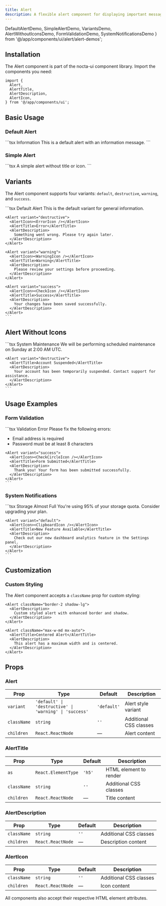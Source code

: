 ```yaml
---
title: Alert
description: A flexible alert component for displaying important messages with multiple variants and dark mode support
---
```


  DefaultAlertDemo,
  SimpleAlertDemo,
  VariantsDemo,
  AlertWithoutIconsDemo,
  FormValidationDemo,
  SystemNotificationsDemo
} from '@/app/components/ui/alert/alert-demos';

## Installation

The Alert component is part of the nocta-ui component library. Import the components you need:

```tsx
import {
  Alert,
  AlertTitle,
  AlertDescription,
  AlertIcon,
} from '@/app/components/ui';
```

## Basic Usage

### Default Alert

<DocsTabs defaultValue="preview">
  <DocsTab value="preview" title="Preview">
    <DefaultAlertDemo />
  </DocsTab>
  <DocsTab value="code" title="Code">
    ```tsx
    <Alert>
      <AlertIcon>
        <InfoIcon />
      </AlertIcon>
      <AlertTitle>Information</AlertTitle>
      <AlertDescription>
        This is a default alert with an information message.
      </AlertDescription>
    </Alert>
    ```
  </DocsTab>
</DocsTabs>

### Simple Alert

<DocsTabs defaultValue="preview">
  <DocsTab value="preview" title="Preview">
    <SimpleAlertDemo />
  </DocsTab>
  <DocsTab value="code" title="Code">
    ```tsx
    <Alert>
      <AlertDescription>
        A simple alert without title or icon.
      </AlertDescription>
    </Alert>
    ```
  </DocsTab>
</DocsTabs>

## Variants

The Alert component supports four variants: `default`, `destructive`, `warning`, and `success`.

<DocsTabs defaultValue="preview">
  <DocsTab value="preview" title="Preview">
    <VariantsDemo />
  </DocsTab>
  <DocsTab value="code" title="Code">
    ```tsx
    <Alert variant="default">
      <AlertIcon><InfoIcon /></AlertIcon>
      <AlertTitle>Default Alert</AlertTitle>
      <AlertDescription>
        This is the default variant for general information.
      </AlertDescription>
    </Alert>

    <Alert variant="destructive">
      <AlertIcon><ErrorIcon /></AlertIcon>
      <AlertTitle>Error</AlertTitle>
      <AlertDescription>
        Something went wrong. Please try again later.
      </AlertDescription>
    </Alert>

    <Alert variant="warning">
      <AlertIcon><WarningIcon /></AlertIcon>
      <AlertTitle>Warning</AlertTitle>
      <AlertDescription>
        Please review your settings before proceeding.
      </AlertDescription>
    </Alert>

    <Alert variant="success">
      <AlertIcon><CheckIcon /></AlertIcon>
      <AlertTitle>Success</AlertTitle>
      <AlertDescription>
        Your changes have been saved successfully.
      </AlertDescription>
    </Alert>
    ```
  </DocsTab>
</DocsTabs>

## Alert Without Icons

<DocsTabs defaultValue="preview">
  <DocsTab value="preview" title="Preview">
    <AlertWithoutIconsDemo />
  </DocsTab>
  <DocsTab value="code" title="Code">
    ```tsx
    <Alert variant="default">
      <AlertTitle>System Maintenance</AlertTitle>
      <AlertDescription>
        We will be performing scheduled maintenance on Sunday at 2:00 AM UTC.
      </AlertDescription>
    </Alert>

    <Alert variant="destructive">
      <AlertTitle>Account Suspended</AlertTitle>
      <AlertDescription>
        Your account has been temporarily suspended. Contact support for assistance.
      </AlertDescription>
    </Alert>
    ```
  </DocsTab>
</DocsTabs>

## Usage Examples

### Form Validation

<DocsTabs defaultValue="preview">
  <DocsTab value="preview" title="Preview">
    <FormValidationDemo />
  </DocsTab>
  <DocsTab value="code" title="Code">
    ```tsx
    <Alert variant="destructive">
      <AlertIcon><XCircleIcon /></AlertIcon>
      <AlertTitle>Validation Error</AlertTitle>
      <AlertDescription>
        Please fix the following errors:
        <ul className="mt-2 list-disc list-inside">
          <li>Email address is required</li>
          <li>Password must be at least 8 characters</li>
        </ul>
      </AlertDescription>
    </Alert>

    <Alert variant="success">
      <AlertIcon><CheckCircleIcon /></AlertIcon>
      <AlertTitle>Form Submitted</AlertTitle>
      <AlertDescription>
        Thank you! Your form has been submitted successfully.
      </AlertDescription>
    </Alert>
    ```
  </DocsTab>
</DocsTabs>

### System Notifications

<DocsTabs defaultValue="preview">
  <DocsTab value="preview" title="Preview">
    <SystemNotificationsDemo />
  </DocsTab>
  <DocsTab value="code" title="Code">
    ```tsx
    <Alert variant="warning">
      <AlertIcon><ExclamationTriangleIcon /></AlertIcon>
      <AlertTitle>Storage Almost Full</AlertTitle>
      <AlertDescription>
        You're using 95% of your storage quota. Consider upgrading your plan.
      </AlertDescription>
    </Alert>

    <Alert variant="default">
      <AlertIcon><ClipboardIcon /></AlertIcon>
      <AlertTitle>New Feature Available</AlertTitle>
      <AlertDescription>
        Check out our new dashboard analytics feature in the Settings panel.
      </AlertDescription>
    </Alert>
    ```
  </DocsTab>
</DocsTabs>

## Customization

### Custom Styling

The Alert component accepts a `className` prop for custom styling:

```tsx
<Alert className="border-2 shadow-lg">
  <AlertDescription>
    Custom styled alert with enhanced border and shadow.
  </AlertDescription>
</Alert>

<Alert className="max-w-md mx-auto">
  <AlertTitle>Centered Alert</AlertTitle>
  <AlertDescription>
    This alert has a maximum width and is centered.
  </AlertDescription>
</Alert>
```

## Props

### Alert

| Prop | Type | Default | Description |
|------|------|---------|-------------|
| `variant` | `'default' \| 'destructive' \| 'warning' \| 'success'` | `'default'` | Alert style variant |
| `className` | `string` | `''` | Additional CSS classes |
| `children` | `React.ReactNode` | — | Alert content |

### AlertTitle

| Prop | Type | Default | Description |
|------|------|---------|-------------|
| `as` | `React.ElementType` | `'h5'` | HTML element to render |
| `className` | `string` | `''` | Additional CSS classes |
| `children` | `React.ReactNode` | — | Title content |

### AlertDescription

| Prop | Type | Default | Description |
|------|------|---------|-------------|
| `className` | `string` | `''` | Additional CSS classes |
| `children` | `React.ReactNode` | — | Description content |

### AlertIcon

| Prop | Type | Default | Description |
|------|------|---------|-------------|
| `className` | `string` | `''` | Additional CSS classes |
| `children` | `React.ReactNode` | — | Icon content |

All components also accept their respective HTML element attributes.